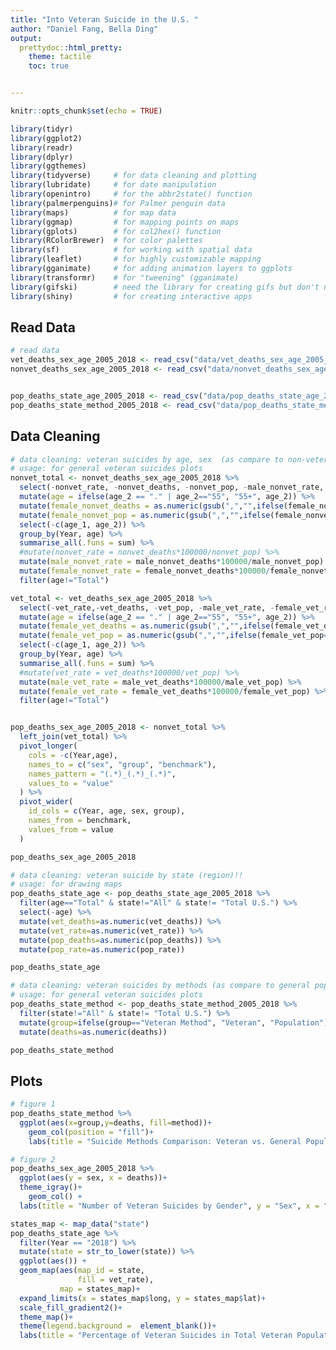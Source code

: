 ```yaml
---
title: "Into Veteran Suicide in the U.S. "
author: "Daniel Fang, Bella Ding"
output: 
  prettydoc::html_pretty:
    theme: tactile
    toc: true


---
```


```r
knitr::opts_chunk$set(echo = TRUE)
```

```r
library(tidyr)
library(ggplot2)
library(readr)
library(dplyr)
library(ggthemes)
library(tidyverse)     # for data cleaning and plotting
library(lubridate)     # for date manipulation
library(openintro)     # for the abbr2state() function
library(palmerpenguins)# for Palmer penguin data
library(maps)          # for map data
library(ggmap)         # for mapping points on maps
library(gplots)        # for col2hex() function
library(RColorBrewer)  # for color palettes
library(sf)            # for working with spatial data
library(leaflet)       # for highly customizable mapping
library(gganimate)     # for adding animation layers to ggplots
library(transformr)    # for "tweening" (gganimate)
library(gifski)        # need the library for creating gifs but don't need to load each time
library(shiny)         # for creating interactive apps
```
 
 
## Read Data 
 
```r
# read data
vet_deaths_sex_age_2005_2018 <- read_csv("data/vet_deaths_sex_age_2005_2018.csv")
nonvet_deaths_sex_age_2005_2018 <- read_csv("data/nonvet_deaths_sex_age_2005_2018.csv")


pop_deaths_state_age_2005_2018 <- read_csv("data/pop_deaths_state_age_2005_2018.csv")
pop_deaths_state_method_2005_2018 <- read_csv("data/pop_deaths_state_method_2005_2018.csv")
```


## Data Cleaning


```r
# data cleaning: veteran suicides by age, sex  (as compare to non-veteran)
# usage: for general veteran suicides plots
nonvet_total <- nonvet_deaths_sex_age_2005_2018 %>% 
  select(-nonvet_rate, -nonvet_deaths, -nonvet_pop, -male_nonvet_rate, -female_nonvet_rate) %>% 
  mutate(age = ifelse(age_2 == "." | age_2=="55", "55+", age_2)) %>% 
  mutate(female_nonvet_deaths = as.numeric(gsub(",","",ifelse(female_nonvet_deaths==".", "0",female_nonvet_deaths)))) %>% 
  mutate(female_nonvet_pop = as.numeric(gsub(",","",ifelse(female_nonvet_pop==".", "0",female_nonvet_pop)))) %>% 
  select(-c(age_1, age_2)) %>% 
  group_by(Year, age) %>% 
  summarise_all(.funs = sum) %>% 
  #mutate(nonvet_rate = nonvet_deaths*100000/nonvet_pop) %>% 
  mutate(male_nonvet_rate = male_nonvet_deaths*100000/male_nonvet_pop) %>% 
  mutate(female_nonvet_rate = female_nonvet_deaths*100000/female_nonvet_pop) %>% 
  filter(age!="Total")

vet_total <- vet_deaths_sex_age_2005_2018 %>% 
  select(-vet_rate,-vet_deaths, -vet_pop, -male_vet_rate, -female_vet_rate) %>% 
  mutate(age = ifelse(age_2 == "." | age_2=="55", "55+", age_2)) %>% 
  mutate(female_vet_deaths = as.numeric(gsub(",","",ifelse(female_vet_deaths==".", "0",female_vet_deaths)))) %>% 
  mutate(female_vet_pop = as.numeric(gsub(",","",ifelse(female_vet_pop==".", "0",female_vet_pop)))) %>% 
  select(-c(age_1, age_2)) %>% 
  group_by(Year, age) %>% 
  summarise_all(.funs = sum) %>% 
  #mutate(vet_rate = vet_deaths*100000/vet_pop) %>% 
  mutate(male_vet_rate = male_vet_deaths*100000/male_vet_pop) %>% 
  mutate(female_vet_rate = female_vet_deaths*100000/female_vet_pop) %>% 
  filter(age!="Total")


pop_deaths_sex_age_2005_2018 <- nonvet_total %>% 
  left_join(vet_total) %>% 
  pivot_longer(
    cols = -c(Year,age),
    names_to = c("sex", "group", "benchmark"),
    names_pattern = "(.*)_(.*)_(.*)",
    values_to = "value"
  ) %>% 
  pivot_wider(
    id_cols = c(Year, age, sex, group),
    names_from = benchmark,
    values_from = value
  )

pop_deaths_sex_age_2005_2018
```


```r
# data cleaning: veteran suicide by state (region)!!
# usage: for drawing maps
pop_deaths_state_age <- pop_deaths_state_age_2005_2018 %>% 
  filter(age=="Total" & state!="All" & state!= "Total U.S.") %>% 
  select(-age) %>% 
  mutate(vet_deaths=as.numeric(vet_deaths)) %>% 
  mutate(vet_rate=as.numeric(vet_rate)) %>% 
  mutate(pop_deaths=as.numeric(pop_deaths)) %>% 
  mutate(pop_rate=as.numeric(pop_rate))

pop_deaths_state_age
```

```r
# data cleaning: veteran suicides by methods (as compare to general population)
# usage: for general veteran suicides plots
pop_deaths_state_method <- pop_deaths_state_method_2005_2018 %>% 
  filter(state!="All" & state!= "Total U.S.") %>% 
  mutate(group=ifelse(group=="Veteran Method", "Veteran", "Population")) %>% 
  mutate(deaths=as.numeric(deaths)) 

pop_deaths_state_method
```


## Plots

```r
# figure 1
pop_deaths_state_method %>% 
  ggplot(aes(x=group,y=deaths, fill=method))+
    geom_col(position = "fill")+
    labs(title = "Suicide Methods Comparison: Veteran vs. General Population", y = "")
```

```r
# figure 2
pop_deaths_sex_age_2005_2018 %>%
  ggplot(aes(y = sex, x = deaths))+
  theme_igray()+
    geom_col() +
  labs(title = "Number of Veteran Suicides by Gender", y = "Sex", x = "# of suicides")
```

```r
states_map <- map_data("state")
pop_deaths_state_age %>%
  filter(Year == "2018") %>%
  mutate(state = str_to_lower(state)) %>%
  ggplot(aes()) +
  geom_map(aes(map_id = state, 
               fill = vet_rate), 
           map = states_map)+
  expand_limits(x = states_map$long, y = states_map$lat)+
  scale_fill_gradient2()+
  theme_map()+
  theme(legend.background =  element_blank())+
  labs(title = "Percentage of Veteran Suicides in Total Veteran Population in the U.S.", fill = "%")

```


 
 
 
 
 
